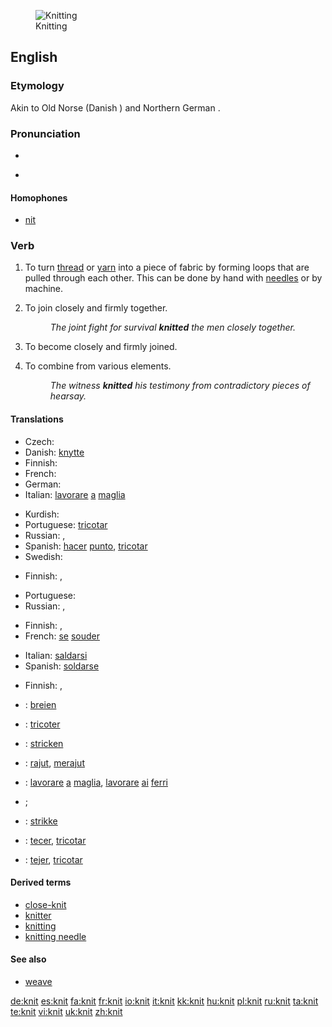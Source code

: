 [[Image:Purl2.jpg|thumb|Knitting]]
==English==

{{wikipedia|Knitting}}

===Etymology===
Akin to Old Norse {{term|knýta}} (Danish {{term|knytte}}) and Northern German {{term|knütten}}.

===Pronunciation===
* {{IPA|/'nɪt/}}
* {{audio|en-uk-knit.ogg|Audio (UK)}}
*: {{rhymes|ɪt}}

====Homophones====
* [[nit]]

===Verb===
{{en-verb|knit|t|ed}}

# To turn [[thread]] or [[yarn]] into a piece of fabric by forming loops that are pulled through each other. This can be done by hand with [[needle]]s or by machine.
# {{figurative}} To join closely and firmly together.
#: ''The joint fight for survival '''knitted''' the men closely together.''
# {{intransitive}} To become closely and firmly joined.
# To combine from various elements.
#: ''The witness '''knitted''' his testimony from contradictory pieces of hearsay.''

====Translations====
{{trans-top|to make fabric}}
* Czech: {{t-|cs|plést}}
* Danish: [[knytte]]
* Finnish: {{t-|fi|neuloa}}
* French: {{t+|fr|tricoter}}
* German: {{term|stricken|lang=de}}
* Italian: [[lavorare]] [[a]] [[maglia]]
{{trans-mid}}
* Kurdish: {{KUchar|[[چنین]]}}
* Portuguese: [[tricotar]]
* Russian: {{t|ru|вязать|tr=v'azát'|sc=Cyrl}} {{impf}}, {{t|ru|связать|tr=sv'azát'|sc=Cyrl}} {{pf}}
* Spanish: [[hacer]] [[punto]], [[tricotar]]
* Swedish: {{t|sv|sticka}}
{{trans-bottom}}

{{trans-top|to join closely together}}
* Finnish: {{t|fi|hitsata}}, {{t|fi|yhdistää}}
{{trans-mid}}
* Portuguese: {{t+|pt|soldar}}
* Russian: {{t|ru|сплачивать|tr=spláčivat'|sc=Cyrl}} {{impf}}, {{t|ru|сплотить|tr=splotít'|sc=Cyrl}} {{pf}}
{{trans-bottom}}

{{trans-top|intransitive: to become closely joined}}
* Finnish: {{t+|fi|hitsautua}}, {{t|fi|yhdistyä}}
* French: [[se]] [[souder]]
{{trans-mid}}
* Italian: [[saldarsi]]
* Spanish: [[soldarse]]
{{trans-bottom}}

{{trans-top|to combine from various elements}}
* Finnish: {{t|fi|yhdistellä}}, {{t|fi|punoa}}
{{trans-mid}}
{{trans-bottom}}

{{checktrans-top}}
* {{ttbc|Dutch}}: [[breien]]
* {{ttbc|French}}: [[tricoter]]
* {{ttbc|German}}: [[stricken]]
* {{ttbc|Indonesian}}: [[rajut]], [[rajut|merajut]]
{{trans-mid}}
* {{ttbc|Italian}}: [[lavorare]] [[a]] [[maglia]], [[lavorare]] [[ai]] [[ferri]]
* {{ttbc|Kurdish}}; {{KUchar|[[چنین]]}}
* {{ttbc|Norwegian}}: [[strikke]]
* {{ttbc|Portuguese}}: [[tecer]], [[tricotar]]
* {{ttbc|Spanish}}: [[tejer]], [[tricotar]]
{{trans-bottom}}

====Derived terms====
* [[close-knit]]
* [[knitter]]
* [[knitting]]
* [[knitting needle]]

====See also====
* [[weave]]

[[de:knit]]
[[es:knit]]
[[fa:knit]]
[[fr:knit]]
[[io:knit]]
[[it:knit]]
[[kk:knit]]
[[hu:knit]]
[[pl:knit]]
[[ru:knit]]
[[ta:knit]]
[[te:knit]]
[[vi:knit]]
[[uk:knit]]
[[zh:knit]]